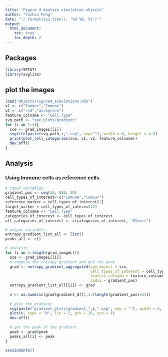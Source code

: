 ```yaml
---
title: "Figure 4 Analyze simulation objects"
author: "Yuzhou Feng"
date: "`r format(Sys.time(), '%d %B, %Y')`"
output:
  html_document:
    toc: true
    toc_depth: 2
---
```


## Packages

```r
library(SPIAT)
library(svglite)
```

## plot the images
```r
load("Objects/Figure4_simulations.Rda")
v1 <- c("Tumour","Immune")
v2 <- c("red","darkgreen")
feature_colname <- "Cell.Type"
svg_path <- "spe_plots/gradient"
for (i in 1:4){
  sce <- grad_imageL[[i]]
  svglite(paste(svg_path,i,".svg", sep=""), width = 6, height = 4.8)
  print(plot_cell_categories(sce, v1, v2, feature_colname))
  dev.off()
}
```

## Analysis

### Using Immune cells as reference cells.

```r
# input variables
gradient_pos <- seq(50, 800, 50)
cell_types_of_interest<-c("Immune","Tumour")
reference_marker = cell_types_of_interest[1]
target_marker = cell_types_of_interest[2]
feature_colname <- "Cell.Type"
categories_of_interest <- cell_types_of_interest
all_categories_of_interest <- c(categories_of_interest, "Others")

# output variables
entropy_gradient_list_all <- list()
peaks_all <- c()

# analysis
for (i in 1:length(grad_imageL)){
  sce <- grad_imageL[[i]]
  # compute the entropy gradient and get the peak
  grad <- entropy_gradient_aggregated(spe_object = sce, 
                                      cell_types_of_interest = cell_types_of_interest,
                                      feature_colname = feature_colname, 
                                      radii = gradient_pos)
  entropy_gradient_list_all[[i]] <- grad
  
  v <- as.numeric(grad$gradient_df[1,3:(length(gradient_pos)+2)])
  
  # plot the gradient
  svg(paste("gradient_plots/gradient_",i,".svg", sep = ""), width = 6, height = 4)
  plot(v, type = "b", lty = 2, pch = 16, cex = 1)
  dev.off()
  
  # get the peak of the gradient
  peak <- grad$peak
  peaks_all[i] <- peak
}
```


```r
sessionInfo()
```
